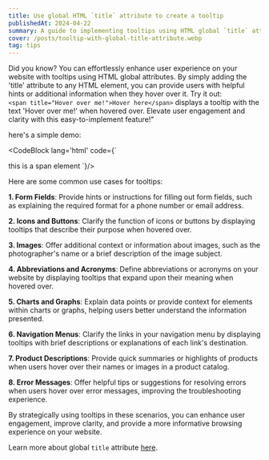 ```yaml
---
title: Use global HTML `title` attribute to create a tooltip
publishedAt: 2024-04-22
summary: A guide to implementing tooltips using HTML global `title` attribute
cover: /posts/tooltip-with-global-title-attribute.webp
tag: tips
---
```


Did you know? You can effortlessly enhance user experience on your website with tooltips using HTML global attributes. By simply adding the 'title' attribute to any HTML element, you can provide users with helpful hints or additional information when they hover over it. Try it out:\
`<span title="Hover over me!">Hover here</span>` displays a tooltip with the text 'Hover over me!' when hovered over. Elevate user engagement and clarity with this easy-to-implement feature!"

here's a simple demo:

<CodeBlock lang='html' code={`<!DOCTYPE html>
<html lang="en">
  <head>
    <meta charset="UTF-8" />
    <meta name="viewport" content="width=device-width, initial-scale=1.0" />
    <title>Tooltip using global title attribute</title>
  </head>
  <body>
    <span title="hover over me">this is a span element</span>
  </body>
</html>`}/>

<NextImage
  priority
  width={600}
  height={400}
  src="/posts/title-attr-tooltip-demo.webp"
  alt="a screenshot for a web page with a text this is a span and a tooltip that says hover over me"
/>

Here are some common use cases for tooltips:

**1. Form Fields**: Provide hints or instructions for filling out form fields, such as explaining the required format for a phone number or email address.

**2. Icons and Buttons**: Clarify the function of icons or buttons by displaying tooltips that describe their purpose when hovered over.

**3. Images**: Offer additional context or information about images, such as the photographer's name or a brief description of the image subject.

**4. Abbreviations and Acronyms**: Define abbreviations or acronyms on your website by displaying tooltips that expand upon their meaning when hovered over.

**5. Charts and Graphs**: Explain data points or provide context for elements within charts or graphs, helping users better understand the information presented.

**6. Navigation Menus**: Clarify the links in your navigation menu by displaying tooltips with brief descriptions or explanations of each link's destination.

**7. Product Descriptions**: Provide quick summaries or highlights of products when users hover over their names or images in a product catalog.

**8. Error Messages**: Offer helpful tips or suggestions for resolving errors when users hover over error messages, improving the troubleshooting experience.

By strategically using tooltips in these scenarios, you can enhance user engagement, improve clarity, and provide a more informative browsing experience on your website.

Learn more about global `title` attribute [here](https://developer.mozilla.org/en-US/docs/Web/HTML/Global_attributes/title).
